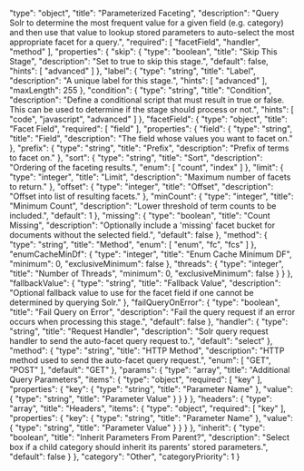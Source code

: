   "type": "object",
  "title": "Parameterized Faceting",
  "description": "Query Solr to determine the most frequent value for a given field (e.g. category) and then use that value to lookup stored parameters to auto-select the most appropriate facet for a query.",
  "required": [
    "facetField",
    "handler",
    "method"
  ],
  "properties": {
    "skip": {
      "type": "boolean",
      "title": "Skip This Stage",
      "description": "Set to true to skip this stage.",
      "default": false,
      "hints": [
        "advanced"
      ]
    },
    "label": {
      "type": "string",
      "title": "Label",
      "description": "A unique label for this stage.",
      "hints": [
        "advanced"
      ],
      "maxLength": 255
    },
    "condition": {
      "type": "string",
      "title": "Condition",
      "description": "Define a conditional script that must result in true or false. This can be used to determine if the stage should process or not.",
      "hints": [
        "code",
        "javascript",
        "advanced"
      ]
    },
    "facetField": {
      "type": "object",
      "title": "Facet Field",
      "required": [
        "field"
      ],
      "properties": {
        "field": {
          "type": "string",
          "title": "Field",
          "description": "The field whose values you want to facet on."
        },
        "prefix": {
          "type": "string",
          "title": "Prefix",
          "description": "Prefix of terms to facet on."
        },
        "sort": {
          "type": "string",
          "title": "Sort",
          "description": "Ordering of the faceting results.",
          "enum": [
            "count",
            "index"
          ]
        },
        "limit": {
          "type": "integer",
          "title": "Limit",
          "description": "Maximum number of facets to return."
        },
        "offset": {
          "type": "integer",
          "title": "Offset",
          "description": "Offset into list of resulting facets."
        },
        "minCount": {
          "type": "integer",
          "title": "Minimum Count",
          "description": "Lower threshold of term counts to be included.",
          "default": 1
        },
        "missing": {
          "type": "boolean",
          "title": "Count Missing",
          "description": "Optionally include a 'missing' facet bucket for documents without the selected field.",
          "default": false
        },
        "method": {
          "type": "string",
          "title": "Method",
          "enum": [
            "enum",
            "fc",
            "fcs"
          ]
        },
        "enumCacheMinDf": {
          "type": "integer",
          "title": "Enum Cache Minimum DF",
          "minimum": 0,
          "exclusiveMinimum": false
        },
        "threads": {
          "type": "integer",
          "title": "Number of Threads",
          "minimum": 0,
          "exclusiveMinimum": false
        }
      }
    },
    "fallbackValue": {
      "type": "string",
      "title": "Fallback Value",
      "description": "Optional fallback value to use for the facet field if one cannot be determined by querying Solr."
    },
    "failQueryOnError": {
      "type": "boolean",
      "title": "Fail Query on Error",
      "description": "Fail the query request if an error occurs when processing this stage.",
      "default": false
    },
    "handler": {
      "type": "string",
      "title": "Request Handler",
      "description": "Solr query request handler to send the auto-facet query request to.",
      "default": "select"
    },
    "method": {
      "type": "string",
      "title": "HTTP Method",
      "description": "HTTP method used to send the auto-facet query request.",
      "enum": [
        "GET",
        "POST"
      ],
      "default": "GET"
    },
    "params": {
      "type": "array",
      "title": "Additional Query Parameters",
      "items": {
        "type": "object",
        "required": [
          "key"
        ],
        "properties": {
          "key": {
            "type": "string",
            "title": "Parameter Name"
          },
          "value": {
            "type": "string",
            "title": "Parameter Value"
          }
        }
      }
    },
    "headers": {
      "type": "array",
      "title": "Headers",
      "items": {
        "type": "object",
        "required": [
          "key"
        ],
        "properties": {
          "key": {
            "type": "string",
            "title": "Parameter Name"
          },
          "value": {
            "type": "string",
            "title": "Parameter Value"
          }
        }
      }
    },
    "inherit": {
      "type": "boolean",
      "title": "Inherit Parameters From Parent?",
      "description": "Select box if a child category should inherit its parents' stored parameters.",
      "default": false
    }
  },
  "category": "Other",
  "categoryPriority": 1
}
